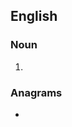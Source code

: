{{also|Rials}}
==English==

===Noun===
{{head|en|noun form}}

# {{plural of|rial|lang=en}}

===Anagrams===
* {{anagrams|en|a=ailrs|Lairs|arils|lairs|laris|liars|liras|rails}}